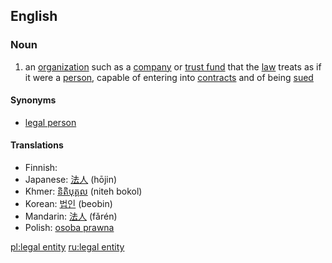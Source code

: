 ==English==

===Noun===
{{wikipedia}}
{{en-noun|sg=[[legal]] [[entity]]|pl=legal entities}}

# an [[organization]] such as a [[company]] or [[trust fund]] that the [[law]] treats as if it were a [[person]], capable of entering into [[contract]]s and of being [[sued]]

====Synonyms====
* [[legal person]]

====Translations====
* Finnish: {{t+|fi|oikeushenkilö}}
* Japanese: [[法人]] (hōjin)
* Khmer: [[និតិបុគ្គល]] (niteh bokol) 
* Korean: [[법인]] (beobin)
* Mandarin: [[法人]] (fǎrén)
* Polish: [[osoba prawna]]

[[pl:legal entity]]
[[ru:legal entity]]